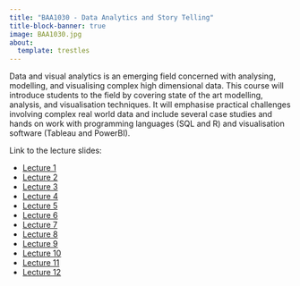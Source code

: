 ```yaml
---
title: "BAA1030 - Data Analytics and Story Telling"
title-block-banner: true
image: BAA1030.jpg
about:
  template: trestles
---
```


Data and visual analytics is an emerging field concerned with analysing, modelling, and visualising complex high dimensional data. This course will introduce students to the field by covering state of the art modelling, analysis, and visualisation techniques. It will emphasise practical challenges involving complex real world data and include several case studies and hands on work with programming languages (SQL and R) and visualisation software (Tableau and PowerBI).

Link to the lecture slides:

- [Lecture 1](https://damien-dupre.github.io/BAA1030/lectures/lecture_1)
- [Lecture 2](https://damien-dupre.github.io/BAA1030/lectures/lecture_2)
- [Lecture 3](https://damien-dupre.github.io/BAA1030/lectures/lecture_3)
- [Lecture 4](https://damien-dupre.github.io/BAA1030/lectures/lecture_4)
- [Lecture 5](https://damien-dupre.github.io/BAA1030/lectures/lecture_5)
- [Lecture 6](https://damien-dupre.github.io/BAA1030/lectures/lecture_6)
- [Lecture 7](https://damien-dupre.github.io/BAA1030/lectures/lecture_7)
- [Lecture 8](https://damien-dupre.github.io/BAA1030/lectures/lecture_8)
- [Lecture 9](https://damien-dupre.github.io/BAA1030/lectures/lecture_9)
- [Lecture 10](https://damien-dupre.github.io/BAA1030/lectures/lecture_10)
- [Lecture 11](https://damien-dupre.github.io/BAA1030/lectures/lecture_11)
- [Lecture 12](https://damien-dupre.github.io/BAA1030/lectures/lecture_12)